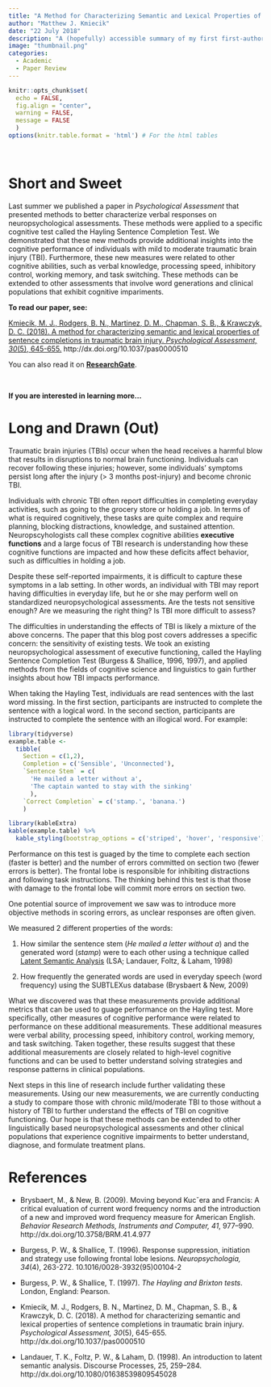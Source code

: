 ```yaml
---
title: "A Method for Characterizing Semantic and Lexical Properties of Sentence Completions in Traumatic Brain Injury"
author: "Matthew J. Kmiecik"
date: "22 July 2018"
description: "A (hopefully) accessible summary of my first first-authored paper."
image: "thumbnail.png"
categories:
  - Academic
  - Paper Review
---
```


```r
knitr::opts_chunk$set(
  echo = FALSE, 
  fig.align = "center", 
  warning = FALSE, 
  message = FALSE
  )
options(knitr.table.format = 'html') # For the html tables
```

<br >

# Short and Sweet

Last summer we published a paper in _Psychological Assessment_ that presented methods to better characterize verbal responses on neuropsychological assessments. These methods were applied to a specific cognitive test called the Hayling Sentence Completion Test. We demonstrated that these new methods provide additional insights into the cognitive performance of individuals with mild to moderate traumatic brain injury (TBI). Furthermore, these new measures were related to other cognitive abilities, such as verbal knowledge, processing speed, inhibitory control, working memory, and task switching. These methods can be extended to other assessments that involve word generations and clinical populations that exhibit cognitive impariments.

**To read our paper, see:**

[Kmiecik, M. J., Rodgers, B. N., Martinez, D. M., Chapman, S. B., & Krawczyk, D. C. (2018). A method for characterizing semantic and lexical properties of sentence completions in traumatic brain injury. _Psychological Assessment, 30_(5), 645-655.](http://dx.doi.org/10.1037/pas0000510) http://dx.doi.org/10.1037/pas0000510

You can also read it on [**ResearchGate**](https://www.researchgate.net/publication/317931517_A_Method_for_Characterizing_Semantic_and_Lexical_Properties_of_Sentence_Completions_in_Traumatic_Brain_Injury).

<br >
 
**If you are interested in learning more...**

# Long and Drawn (Out)

Traumatic brain injuries (TBIs) occur when the head receives a harmful blow that results in disruptions to normal brain functioning. Individuals can recover following these injuries; however, some individuals' symptoms persist long after the injury (> 3 months post-injury) and become chronic TBI.

Individuals with chronic TBI often report difficulties in completing everyday activities, such as going to the grocery store or holding a job. In terms of what is required cognitively, these tasks are quite complex and require planning, blocking distractions, knowledge, and sustained attention. Neuropscyhologists call these complex cognitive abilities __executive functions__ and a large focus of TBI research is understanding how these cognitive functions are impacted and how these deficits affect behavior, such as difficulties in holding a job.

Despite these self-reported impairments, it is difficult to capture these symptoms in a lab setting. In other words, an individual with TBI may report having difficulties in everyday life, but he or she may perform well on standardized neuropsychological assessments. Are the tests not sensitive enough? Are we measuring the right thing? Is TBI more difficult to assess?

The difficulties in understanding the effects of TBI is likely a mixture of the above concerns. The paper that this blog post covers addresses a specific concern: the sensitivity of existing tests. We took an existing neuropsychological assessment of executive functioning, called the Hayling Sentence Completion Test (Burgess & Shallice, 1996, 1997), and applied methods from the fields of cognitive science and linguistics to gain further insights about how TBI impacts performance.

When taking the Hayling Test, individuals are read sentences with the last word missing. In the first section, participants are instructed to complete the sentence with a logical word. In the second section, participants are instructed to complete the sentence with an illogical word. For example:

```r
library(tidyverse)
example.table <- 
  tibble(
    Section = c(1,2),
    Completion = c('Sensible', 'Unconnected'),
    `Sentence Stem` = c(
      'He mailed a letter without a',
      'The captain wanted to stay with the sinking'
      ),
    `Correct Completion` = c('stamp.', 'banana.')
    )

library(kableExtra)
kable(example.table) %>%
  kable_styling(bootstrap_options = c('striped', 'hover', 'responsive'))
```

Performance on this test is guaged by the time to complete each section (faster is better) and the number of errors committed on section two (fewer errors is better). The frontal lobe is responsible for inhibiting distractions and following task instructions. The thinking behind this test is that those with damage to the frontal lobe will commit more errors on section two. 

One potential source of improvement we saw was to introduce more objective methods in scoring errors, as unclear responses are often given.

We measured 2 different properties of the words:

1) How similar the sentence stem (_He mailed a letter without a_) and the generated word (_stamp_) were to each other using a technique called [Latent Semantic Analysis](http://lsa.colorado.edu/) (LSA; Landauer, Foltz, & Laham, 1998)

2) How frequently the generated words are used in everyday speech (word frequency) using the SUBTLEXus database (Brysbaert & New, 2009)

What we discovered was that these measurements provide additional metrics that can be used to guage performance on the Hayling test. More specifically, other measures of cognitive performance were related to performance on these additional measurements. These additional measures were verbal ability, processing speed, inhibitory control, working memory, and task switching. Taken together, these results suggest that these additional measurements are closely related to high-level cognitive functions and can be used to better understand solving strategies and response patterns in clinical populations.

Next steps in this line of research include further validating these measurements. Using our new measurements, we are currently conducting a study to compare those with chronic mild/moderate TBI to those without a history of TBI to further understand the effects of TBI on cognitive functioning. Our hope is that these methods can be extended to other linguistically based neuropsychological assessments and other clinical populations that experience cognitive impairments to better understand, diagnose, and formulate treatment plans.

# References

* Brysbaert, M., & New, B. (2009). Moving beyond Kucˇera and Francis: A critical evaluation of current word frequency norms and the introduction of a new and improved word frequency measure for American English. _Behavior Research Methods, Instruments and Computer, 41_, 977–990. http://dx.doi.org/10.3758/BRM.41.4.977

* Burgess, P. W., & Shallice, T. (1996). Response suppression, initiation and strategy use following frontal lobe lesions. _Neuropsychologia, 34_(4), 263-272. 10.1016/0028-3932(95)00104-2

* Burgess, P. W., & Shallice, T. (1997). _The Hayling and Brixton tests_. London, England: Pearson.

* Kmiecik, M. J., Rodgers, B. N., Martinez, D. M., Chapman, S. B., & Krawczyk, D. C. (2018). A method for characterizing semantic and lexical properties of sentence completions in traumatic brain injury. _Psychological Assessment, 30_(5), 645-655. http://dx.doi.org/10.1037/pas0000510

* Landauer, T. K., Foltz, P. W., & Laham, D. (1998). An introduction to latent semantic analysis. Discourse Processes, 25, 259–284. http://dx.doi.org/10.1080/01638539809545028
